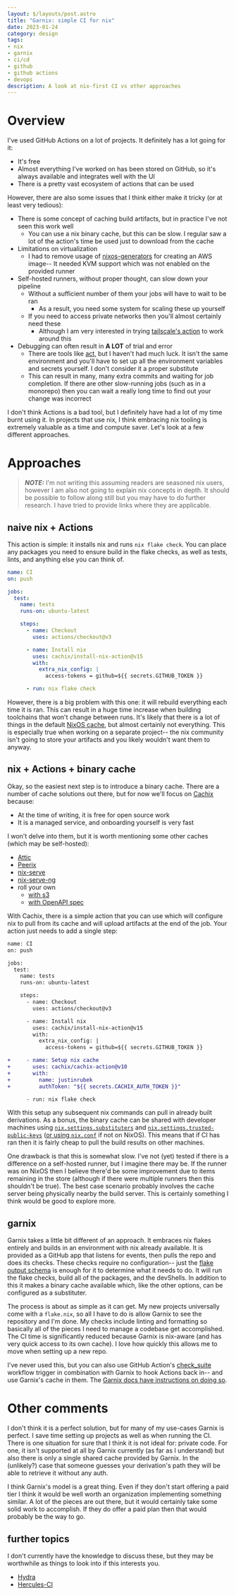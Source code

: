 ```yaml
---
layout: $/layouts/post.astro
title: "Garnix: simple CI for nix"
date: 2023-01-24
category: design
tags:
- nix
- garnix
- ci/cd
- github
- github actions
- devops
description: A look at nix-first CI vs other approaches
---
```


# Overview

I've used GitHub Actions on a lot of projects.
It definitely has a lot going for it:

- It's free
- Almost everything I've worked on has been stored on GitHub, so it's always available and integrates well with the UI
- There is a pretty vast ecosystem of actions that can be used

However, there are also some issues that I think either make it tricky (or at least very tedious):

- There is some concept of caching build artifacts, but in practice I've not seen this work well
    - You can use a nix binary cache, but this can be slow. I regular saw a lot of the action's time be used just to download from the cache
- Limitations on virtualization
    - I had to remove usage of [nixos-generators](https://github.com/nix-community/nixos-generators) for creating an AWS image-- It needed KVM support which was not enabled on the provided runner
- Self-hosted runners, without proper thought, can slow down your pipeline
    - Without a sufficient number of them your jobs will have to wait to be ran
        - As a result, you need some system for scaling these up yourself
    - If you need to access private networks then you'll almost certainly need these
        - Although I am very interested in trying [tailscale's action](https://github.com/tailscale/github-action) to work around this
- Debugging can often result in **A LOT** of trial and error
    - There are tools like [act](https://github.com/nektos/act), but I haven't had much luck. It isn't the same environment and you'll have to set up all the environment variables and secrets yourself. I don't consider it a proper substitute
    - This can result in many, many extra commits and waiting for job completion. If there are other slow-running jobs (such as in a monorepo) then you can wait a really long time to find out your change was incorrect


I don't think Actions is a bad tool, but I definitely have had a lot of my time burnt using it.
In projects that use nix, I think embracing nix tooling is extremely valuable as a time and compute saver.
Let's look at a few different approaches.

# Approaches

> **_NOTE:_** I'm not writing this assuming readers are seasoned nix users,
however I am also not going to explain nix concepts in depth.
It should be possible to follow along still but you may have to do further research.
I have tried to provide links where they are applicable.

## naive nix + Actions

This action is simple: it installs nix and runs `nix flake check`.
You can place any packages you need to ensure build in the flake checks, as well as tests, lints, and anything else you can think of.

```yaml filename=.github/workflows/ci.yaml
name: CI
on: push

jobs:
  test:
    name: tests
    runs-on: ubuntu-latest

    steps:
      - name: Checkout
        uses: actions/checkout@v3

      - name: Install nix
        uses: cachix/install-nix-action@v15
        with:
          extra_nix_config: |
            access-tokens = github=${{ secrets.GITHUB_TOKEN }}

      - run: nix flake check
```

However, there is a big problem with this one: it will rebuild everything each time it is ran.
This can result in a huge time increase when building toolchains that won't change between runs.
It's likely that there is a lot of things in the default [NixOS cache](https://cache.nixos.org/), but almost certainly not everything.
This is especially true when working on a separate project-- the nix community isn't going to store your artifacts and you likely wouldn't want them to anyway.

## nix + Actions + binary cache

Okay, so the easiest next step is to introduce a binary cache.
There are a number of cache solutions out there, but for now we'll focus on [Cachix](https://cachix.org) because:

- At the time of writing, it is free for open source work
- It is a managed service, and onboarding yourself is very fast

I won't delve into them, but it is worth mentioning some other caches (which may be self-hosted):
- [Attic](https://github.com/zhaofengli/attic) 
- [Peerix](https://github.com/cid-chan/peerix)
- [nix-serve](https://github.com/edolstra/nix-serve)
- [nix-serve-ng](https://github.com/aristanetworks/nix-serve-ng)
- roll your own
    - [with s3](https://fzakaria.com/2020/07/16/setting-up-a-nix-s3-binary-cache.html)
    - [with OpenAPI spec](https://fzakaria.com/2021/08/12/a-nix-binary-cache-specification.html)


With Cachix, there is a simple action that you can use which will configure nix to pull from its cache and will upload artifacts at the end of the job. Your action just needs to add a single step:

```diff filename=.github/workflows/ci.yaml
name: CI
on: push

jobs:
  test:
    name: tests
    runs-on: ubuntu-latest

    steps:
      - name: Checkout
        uses: actions/checkout@v3

      - name: Install nix
        uses: cachix/install-nix-action@v15
        with:
          extra_nix_config: |
            access-tokens = github=${{ secrets.GITHUB_TOKEN }}

+     - name: Setup nix cache
+       uses: cachix/cachix-action@v10
+       with:
+         name: justinrubek
+         authToken: "${{ secrets.CACHIX_AUTH_TOKEN }}"

      - run: nix flake check
```

With this setup any subsequent nix commands can pull in already built derivations.
As a bonus, the binary cache can be shared with developer machines using [`nix.settings.substituters`](https://search.nixos.org/options?channel=unstable&show=nix.settings.substituters&from=0&size=50&sort=relevance&type=packages&query=nix.settings.sub) and [`nix.settings.trusted-public-keys`](https://search.nixos.org/options?channel=unstable&show=nix.settings.trusted-public-keys&from=0&size=50&sort=relevance&type=packages&query=nix.settings.trust) ([or using `nix.conf`](https://nixos.org/manual/nix/unstable/command-ref/conf-file.html#conf-substituters) if not on NixOS).
This means that if CI has ran then it is fairly cheap to pull the build results on other machines.

One drawback is that this is somewhat slow. I've not (yet) tested if there is a difference on a self-hosted runner, but I imagine there may be. If the runner was on NixOS then I believe there'd be some improvement due to items remaining in the store (although if there were multiple runners then this shouldn't be true). The best case scenario probably involves the cache server being physically nearby the build server. This is certainly something I think would be good to explore more.

## garnix

Garnix takes a little bit different of an approach.
It embraces nix flakes entirely and builds in an environment with nix already available.
It is provided as a GitHub app that listens for events, then pulls the repo and does its checks.
These checks require no configuration-- just the [flake output schema](https://nixos.wiki/wiki/Flakes#Output_schema) is enough for it to determine what it needs to do.
It will run the flake checks, build all of the packages, and the devShells.
In addition to this it makes a binary cache available which, like the other options, can be configured as a substituter.

The process is about as simple as it can get.
My new projects universally come with a `flake.nix`, so all I have to do is allow Garnix to see the repository and I'm done.
My checks include linting and formatting so basically all of the pieces I need to manage a codebase get accomplished.
The CI time is significantly reduced because Garnix is nix-aware (and has very quick access to its own cache).
I love how quickly this allows me to move when setting up a new repo.

I've never used this, but you can also use GitHub Action's [check_suite](https://docs.github.com/en/actions/using-workflows/events-that-trigger-workflows#check_suite) workflow trigger in combination with Garnix to hook Actions back in-- and use Garnix's cache in them.
The [Garnix docs have instructions on doing so](https://garnix.io/docs/gh-actions).

# Other comments

I don't think it is a perfect solution, but for many of my use-cases Garnix is perfect.
I save time setting up projects as well as when running the CI.
There is one situation for sure that I think it is not ideal for: private code.
For one, it isn't supported at all by Garnix currently (as far as I understand) but also there is only
a single shared cache provided by Garnix.
In the (unlikely?) case that someone guesses your derivation's path they will be able to retrieve it without any auth.

I think Garnix's model is a great thing.
Even if they don't start offering a paid tier I think it would be well worth an organization implementing something similar.
A lot of the pieces are out there, but it would certainly take some solid work to accomplish.
If they do offer a paid plan then that would probably be the way to go.

## further topics

I don't currently have the knowledge to discuss these, but they may be worthwhile as things to look into if this interests you.

- [Hydra](https://github.com/NixOS/hydra)
- [Hercules-CI](https://hercules-ci.com)


